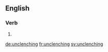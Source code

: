 ==English==

===Verb===
{{head|en}}

# {{present participle of|unclench|lang=en}}

[[de:unclenching]]
[[fr:unclenching]]
[[sv:unclenching]]